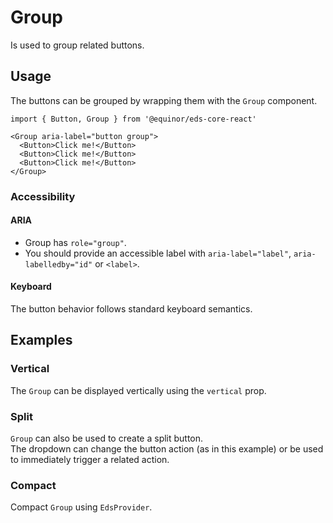
# Group

Is used to group related buttons.

<Links 
ariaUrl="https://w3c.github.io/aria/#group"
documentationUrl="https://eds.equinor.com/0b0c666ab/p/22cd7f-toggle-button/b/86826a"
sourceUrl="https://github.com/equinor/design-system/blob/develop/packages/eds-core-react/src/components/Group/Group.tsx"
npmUrl="https://www.npmjs.com/package/@equinor/eds-core-react/"
/>

<Story id="inputs-group--introduction" />
<PropsTable />

## Usage

The buttons can be grouped by wrapping them with the `Group` component.

```tsx
import { Button, Group } from '@equinor/eds-core-react'

<Group aria-label="button group">
  <Button>Click me!</Button>
  <Button>Click me!</Button>
  <Button>Click me!</Button>
</Group>
```

### Accessibility

#### ARIA
<ul>
  <li>Group has <code>role="group"</code>. </li>
  <li>You should provide an accessible label with <code>aria-label="label"</code>, <code>aria-labelledby="id"</code> or <code>&lt;label&gt;</code>.</li>
</ul>

#### Keyboard

The button behavior follows standard keyboard semantics.

## Examples

### Vertical

The `Group` can be displayed vertically using the `vertical` prop.

<Story id="inputs-group--vertical" />

### Split

`Group` can also be used to create a split button. <br />
The dropdown can change the button action (as in this example) or be used to immediately trigger a related action.
<Story id="inputs-group--split" />

### Compact

Compact `Group` using `EdsProvider`.
<Story id="inputs-group--compact" />